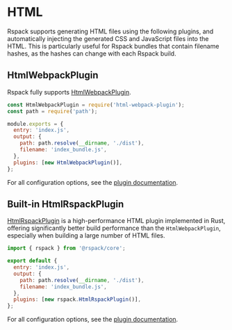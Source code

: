 # HTML

Rspack supports generating HTML files using the following plugins, and automatically injecting the generated CSS and JavaScript files into the HTML.
This is particularly useful for Rspack bundles that contain filename hashes, as the hashes can change with each Rspack build.

## HtmlWebpackPlugin

Rspack fully supports [HtmlWebpackPlugin](https://github.com/jantimon/html-webpack-plugin).

```js title="rspack.config.js"
const HtmlWebpackPlugin = require('html-webpack-plugin');
const path = require('path');

module.exports = {
  entry: 'index.js',
  output: {
    path: path.resolve(__dirname, './dist'),
    filename: 'index_bundle.js',
  },
  plugins: [new HtmlWebpackPlugin()],
};
```

For all configuration options, see the [plugin documentation](https://github.com/jantimon/html-webpack-plugin#options).

## Built-in HtmlRspackPlugin

[HtmlRspackPlugin](/plugins/rspack/html-rspack-plugin) is a high-performance HTML plugin implemented in Rust, offering significantly better build performance than the `HtmlWebpackPlugin`, especially when building a large number of HTML files.

```js title="rspack.config.mjs"
import { rspack } from '@rspack/core';

export default {
  entry: 'index.js',
  output: {
    path: path.resolve(__dirname, './dist'),
    filename: 'index_bundle.js',
  },
  plugins: [new rspack.HtmlRspackPlugin()],
};
```

For all configuration options, see the [plugin documentation](/plugins/rspack/html-rspack-plugin).
